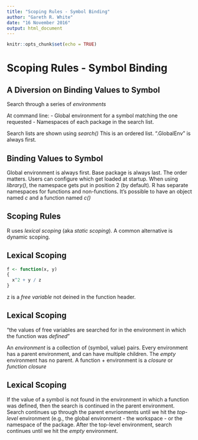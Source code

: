 ```yaml
---
title: "Scoping Rules - Symbol Binding"
author: "Gareth R. White"
date: "16 November 2016"
output: html_document
---
```


```r
knitr::opts_chunk$set(echo = TRUE)
```

# Scoping Rules - Symbol Binding

## A Diversion on Binding Values to Symbol
Search through a series of _environments_

At command line:
- Global environment for a symbol matching the one requested
- Namespaces of each package in the search list.

Search lists are shown using _search()_
This is an ordered list.
".GlobalEnv" is always first.

## Binding Values to Symbol
Global environment is always first.
Base package is always last.
The order matters.
Users can configure which get loaded at startup.
When using _library()_, the namespace gets put in position 2 (by default).
R has separate namespaces for functions and non-functions. It's possible to have an object named _c_ and a function named _c()_

## Scoping Rules
R uses _lexical scoping_ (aka _static scoping_). A common alternative is dynamic scoping.

## Lexical Scoping

```r
f <- function(x, y)
{
  x^2 + y / z
}
```

z is a _free variable_ not deined in the function header.

## Lexical Scoping
"the values of free variables are searched for in the environment in which the function was _defined_"

An _environment_ is a collection of (symbol, value) pairs.
Every environment has a parent environment, and can have multiple children.
The _empty_ environment has no parent.
A function + environment is a _closure_ or _function closure_

## Lexical Scoping
If the value of a symbol is not found in the environment in which a function was defined, then the search is continued in the parent environment.
Search continues up through the parent envrionments until we hit the _top-level_ environment (e.g., the global environment - the workspace - or the namespace of the package.
After the top-level environment, search continues until we hit the _empty_ environment.
